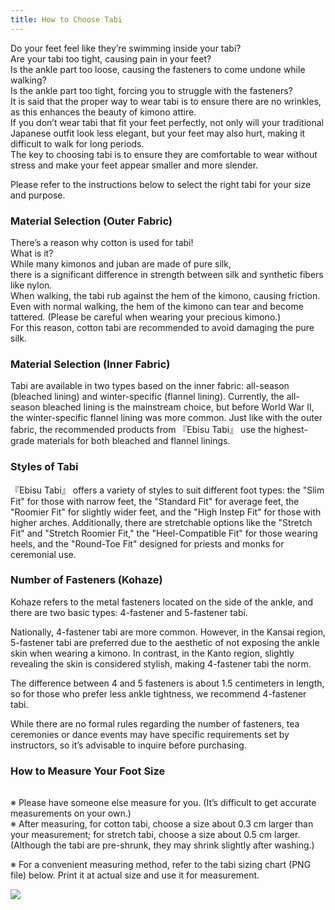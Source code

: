 ```yaml
---
title: How to Choose Tabi
---
```



Do your feet feel like they’re swimming inside your tabi?<br/>
Are your tabi too tight, causing pain in your feet?<br/>
Is the ankle part too loose, causing the fasteners to come undone while walking?<br/>
Is the ankle part too tight, forcing you to struggle with the fasteners?<br/>
It is said that the proper way to wear tabi is to ensure there are no wrinkles, as this enhances the beauty of kimono attire.<br/>
If you don’t wear tabi that fit your feet perfectly, not only will your traditional Japanese outfit look less elegant, but your feet may also hurt, making it difficult to walk for long periods.<br/>
The key to choosing tabi is to ensure they are comfortable to wear without stress and make your feet appear smaller and more slender.

Please refer to the instructions below to select the right tabi for your size and purpose.

### Material Selection (Outer Fabric)

There’s a reason why cotton is used for tabi!<br/>
What is it?<br/>
While many kimonos and juban are made of pure silk,<br/>
there is a significant difference in strength between silk and synthetic fibers like nylon.<br/>
When walking, the tabi rub against the hem of the kimono, causing friction. Even with normal walking, the hem of the kimono can tear and become tattered. (Please be careful when wearing your precious kimono.)<br/>
For this reason, cotton tabi are recommended to avoid damaging the pure silk.

<Table 
  data={[
    {
      types: "Cotton Tabi",
      features: `Cotton tabi vary in weave, including calico, broadcloth, and satin. General white tabi use calico or broadcloth, while black tabi for men use satin. Calico white tabi are typically worn for formal occasions. Even within calico, quality and price vary widely! The white calico tabi recommended by 『Ebisu Tabi』 use the highest-grade fabric, treated with shrink-proof and stain-resistant finishes, making them smooth in appearance and texture, and resistant to yellowing.`
    },
    {
      types: "Stretch Tabi",
      features: `The third-generation owner of 『Ebisu Tabi』, aiming to create stretchable cotton tabi as an alternative to nylon tabi for those unfamiliar with wearing tabi, drew inspiration from bra fabrics and collaborated with a major textile company to develop a fabric (cotton blended with polyurethane). This stretch tabi, suitable for formal occasions, is our most popular product. Its comfort is entirely different from cheap stretch tabi on the market, earning it a loyal customer base. Recommended for beginners or those with bunions, it is also comfortable for long periods of seiza (sitting on the knees).`
    },
    {
      types: "Hemp Tabi",
      features: `Made with pure hemp fabric on both the inside and outside. Its coarse texture allows for excellent breathability and a refreshing feel, making it ideal for everyday wear in summer. Previously, we only made 100% hemp tabi, but since 2015, we’ve added hemp-cotton blends to our lineup.`
    },
    {
      types: "Pure Silk Tabi",
      features: `Known for its luster and the uniquely smooth texture of pure silk. Used for special formal occasions like weddings. With the increasing popularity of rental kimono for weddings, the tabi brought by the bride and groom may be the only personal item they keep from the day. Wear our formal habutae silk tabi as a cherished memento of the occasion.`
    },
    {
      types: "Nylon Tabi",
      features: `Stretchy and easy to wear. We also make nylon tabi using nylon tricot, with a 3mm urethane foam layer sandwiched between the inner and outer sole fabrics. The urethane provides cushioning, warmth, and insulation.`
    },
    {
      types: "Cover Tabi",
      features: `Worn over white cotton tabi to prevent staining. Made with nylon tricot for easy wear. Available in sock-style with elastic openings or with five fasteners.`
    },
    {
      types: "Velvet Tabi",
      features: `Features a corduroy sole and high-quality flannel lining. Its warm appearance makes it suitable for everyday winter wear (Ebisu Tabi uses velvet specifically woven for tabi).`
    },
    {
      types: "Tabippa",
      features: `Slipper-style white stretch tabi for use at kimono exhibitions or kimono dressing classes. Even without fasteners, they look like traditional tabi from the front. (This product is patented by our company.)`
    }
  ]}
  columns={[
    {
      key: "type",
      label: "Type",
    },
    {
      key: "features",
      label: "Features",
    }
  ]}
  client:visible
/>

### Material Selection (Inner Fabric)

Tabi are available in two types based on the inner fabric: all-season (bleached lining) and winter-specific (flannel lining). Currently, the all-season bleached lining is the mainstream choice, but before World War II, the winter-specific flannel lining was more common. Just like with the outer fabric, the recommended products from 『Ebisu Tabi』 use the highest-grade materials for both bleached and flannel linings.

### Styles of Tabi

『Ebisu Tabi』 offers a variety of styles to suit different foot types: the "Slim Fit" for those with narrow feet, the "Standard Fit" for average feet, the "Roomier Fit" for slightly wider feet, and the "High Instep Fit" for those with higher arches. Additionally, there are stretchable options like the "Stretch Fit" and "Stretch Roomier Fit," the "Heel-Compatible Fit" for those wearing heels, and the "Round-Toe Fit" designed for priests and monks for ceremonial use.

### Number of Fasteners (Kohaze)

Kohaze refers to the metal fasteners located on the side of the ankle, and there are two basic types: 4-fastener and 5-fastener tabi.

Nationally, 4-fastener tabi are more common. However, in the Kansai region, 5-fastener tabi are preferred due to the aesthetic of not exposing the ankle skin when wearing a kimono. In contrast, in the Kanto region, slightly revealing the skin is considered stylish, making 4-fastener tabi the norm.

The difference between 4 and 5 fasteners is about 1.5 centimeters in length, so for those who prefer less ankle tightness, we recommend 4-fastener tabi.

While there are no formal rules regarding the number of fasteners, tea ceremonies or dance events may have specific requirements set by instructors, so it’s advisable to inquire before purchasing.

### How to Measure Your Foot Size

<Table 
  data={[
    {
      image: "https://ik.imagekit.io/dgfwhfvkn/tabi/bWVhc3VyZTAx_waifu2x_noise3_scale4x_2yQMDNfOT.avif?updatedAt=1739611305625",
      description: `【1】 First, stand with your feet shoulder-width apart and distribute your weight evenly on both feet.`
    },
    {
      image: "https://ik.imagekit.io/dgfwhfvkn/tabi/bWVhc3VyZTAy_waifu2x_noise3_scale4x_TI-mJt0Pw.avif?updatedAt=1739611305920",
      description: `【2】 Use a measuring tape to wrap around the widest part of your foot, where the base of your big toe and little toe protrude the most. If the arch of your foot has collapsed, causing the foot to widen, it’s recommended to gently squeeze the sides of your foot to tighten it before measuring.`
    },
    {
      image: "https://ik.imagekit.io/dgfwhfvkn/tabi/bWVhc3VyZTAz_waifu2x_noise3_scale4x_dU2XLfevkh.avif?updatedAt=1739611305323",
      description: `【3】 Measure the circumference of your ankle at 12 cm and 15 cm from the ground.`
    },
    {
      image: "https://ik.imagekit.io/dgfwhfvkn/tabi/bWVhc3VyZTA0_waifu2x_noise3_scale4x_M3F3HBz8b.avif?updatedAt=1739611305895",
      description: `【4】 Place your heel against a wall and measure the length from the wall to the tip of your longest toe. If your big toe is the longest, measure its length; if your second toe is the longest, measure its length instead.`
    },
    {
      image: "https://ik.imagekit.io/dgfwhfvkn/tabi/bWVhc3VyZTA0_waifu2x_noise3_scale4x_M3F3HBz8b.avif?updatedAt=1739611305895",
      description: `【5】 Measure both feet in the same way. If your feet are different lengths, choose the tabi size based on the larger foot.`
    }
  ]}
  columns={[
    {
      key: "image",
      label: "Show",
      type: "image",
    },
    {
      key: "description",
      label: "How",
    }
  ]}
  client:visible
/>

※ Please have someone else measure for you. (It’s difficult to get accurate measurements on your own.)<br/>
※ After measuring, for cotton tabi, choose a size about 0.3 cm larger than your measurement; for stretch tabi, choose a size about 0.5 cm larger. (Although the tabi are pre-shrunk, they may shrink slightly after washing.)

※ For a convenient measuring method, refer to the tabi sizing chart (PNG file) below. Print it at actual size and use it for measurement.

<Image src="https://res.cloudinary.com/dkhp3hucr/image/upload/v1739614162/mou4dw5ngl2xyjd5bbnk.avif" client:visible/>

<ContributorList githubRepo="dragonjay-lyj/jpstra" />